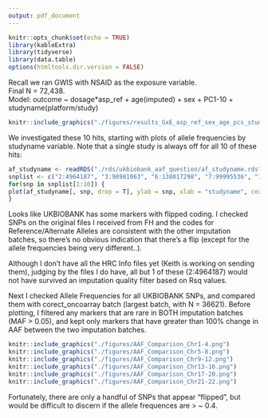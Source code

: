 ```yaml
---
output: pdf_document
---
```


```r
knitr::opts_chunk$set(echo = TRUE)
library(kableExtra)
library(tidyverse)
library(data.table)
options(htmltools.dir.version = FALSE)
```

Recall we ran GWIS with NSAID as the exposure variable.  
Final N = 72,438.  
Model: outcome ~ dosage*asp_ref + age(imputed) + sex + PC1-10 + studyname(platform/study)  
```r
knitr::include_graphics("./figures/results_GxE_asp_ref_sex_age_pcs_studyname_N72438.txt.mh.png")
```

We investigated these 10 hits, starting with plots of allele frequencies by studyname variable. Note that a single study is always off for all 10 of these hits:   
```r
af_studyname <- readRDS("./rds/ukbiobank_aaf_question/af_studyname.rds")
snplist <- c("2:4964187", "3:98981063", "6:138017298", "7:99995536", "10:3001065", "16:79591072", "17:18528708", "18:3780526", "21:34169318", "22:40651008")
for(snp in snplist[1:10]) {
plot(af_studyname[, snp, drop = T], ylab = snp, xlab = "studyname", cex = 0.9, xaxt='n')
}
```

\pagebreak

Looks like UKBIOBANK has some markers with flipped coding. I checked SNPs on the original files I received from FH and the codes for Reference/Alternate Alleles are consistent with the other imputation batches, so there's no obvious indication that there's a flip (except for the allele frequencies being very different..).  

Although I don't have all the HRC Info files yet (Keith is working on sending them), judging by the files I do have, all but 1 of these (2:4964187) would not have survived an imputation quality filter based on Rsq values.  

Next I checked Allele Frequencies for all UKBIOBANK SNPs, and compared them with corect_oncoarray batch (largest batch, with N = 36621). Before plotting, I filtered any markers that are rare in BOTH imputation batches (MAF > 0.05), and kept only markers that have greater than 100% change in AAF between the two imputation batches.  

```r
knitr::include_graphics("./figures/AAF_Comparison_Chr1-4.png")
knitr::include_graphics("./figures/AAF_Comparison_Chr5-8.png")
knitr::include_graphics("./figures/AAF_Comparison_Chr9-12.png")
knitr::include_graphics("./figures/AAF_Comparison_Chr13-16.png")
knitr::include_graphics("./figures/AAF_Comparison_Chr17-20.png")
knitr::include_graphics("./figures/AAF_Comparison_Chr21-22.png")
```

Fortunately, there are only a handful of SNPs that appear "flipped", but would be difficult to discern if the allele frequences are > ~ 0.4.  